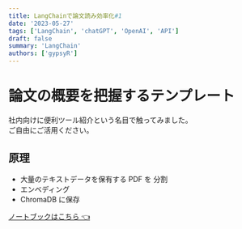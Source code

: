 ```yaml
---
title: LangChainで論文読み効率化#1
date: '2023-05-27'  
tags: ['LangChain', 'chatGPT', 'OpenAI', 'API']
draft: false
summary: 'LangChain'
authors: ['gypsyR']
---
```

# 論文の概要を把握するテンプレート
社内向けに便利ツール紹介という名目で触ってみました。  
ご自由にご活用ください。

## 原理

- 大量のテキストデータを保有する PDF を 分割
- エンベディング
- ChromaDB に保存


[ノートブックはこちら 👈](https://github.com/ryo-ponsan/LangChain-tools/blob/main/langchain_research_summarize_example.ipynb)
